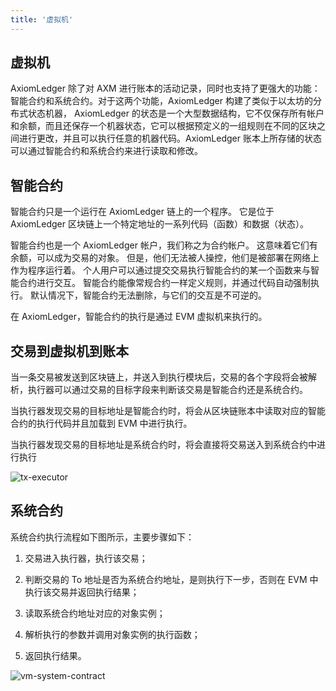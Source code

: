 ```yaml
---
title: '虚拟机'
---
```


## 虚拟机

AxiomLedger 除了对 AXM 进行账本的活动记录，同时也支持了更强大的功能：智能合约和系统合约。对于这两个功能，AxiomLedger 构建了类似于以太坊的分布式状态机器， AxiomLedger 的状态是一个大型数据结构，它不仅保存所有帐户和余额，而且还保存一个机器状态，它可以根据预定义的一组规则在不同的区块之间进行更改，并且可以执行任意的机器代码。AxiomLedger 账本上所存储的状态可以通过智能合约和系统合约来进行读取和修改。

## 智能合约

智能合约只是一个运行在 AxiomLedger 链上的一个程序。 它是位于 AxiomLedger 区块链上一个特定地址的一系列代码（函数）和数据（状态）。

智能合约也是一个 AxiomLedger 帐户，我们称之为合约帐户。 这意味着它们有余额，可以成为交易的对象。 但是，他们无法被人操控，他们是被部署在网络上作为程序运行着。 个人用户可以通过提交交易执行智能合约的某一个函数来与智能合约进行交互。 智能合约能像常规合约一样定义规则，并通过代码自动强制执行。 默认情况下，智能合约无法删除，与它们的交互是不可逆的。

在 AxiomLedger，智能合约的执行是通过 EVM 虚拟机来执行的。

## 交易到虚拟机到账本

当一条交易被发送到区块链上，并送入到执行模块后，交易的各个字段将会被解析，执行器可以通过交易的目标字段来判断该交易是智能合约还是系统合约。

当执行器发现交易的目标地址是智能合约时，将会从区块链账本中读取对应的智能合约的执行代码并且加载到 EVM 中进行执行。

当执行器发现交易的目标地址是系统合约时，将会直接将交易送入到系统合约中进行执行

![tx-executor](../../images/tx_exe_zh.png)

## 系统合约

系统合约执行流程如下图所示，主要步骤如下：

1. 交易进入执行器，执行该交易；

2. 判断交易的 To 地址是否为系统合约地址，是则执行下一步，否则在 EVM 中执行该交易并返回执行结果；

3. 读取系统合约地址对应的对象实例；

4. 解析执行的参数并调用对象实例的执行函数；

5. 返回执行结果。

![vm-system-contract](../../images/vm_system_contract_zh.png)
